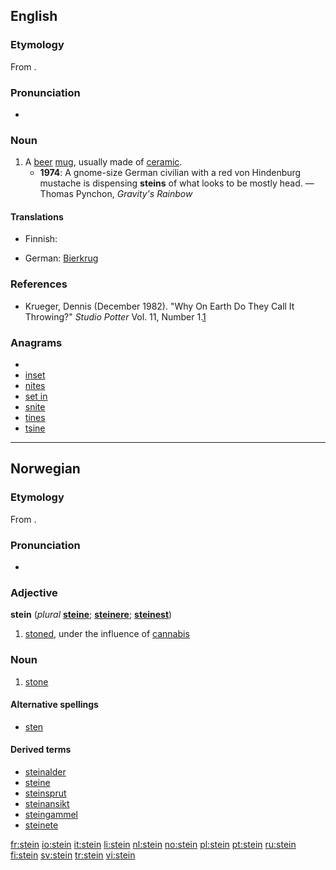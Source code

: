 {{also|stein-|Stein}}
==English==

===Etymology===
From {{etyl|de|en}} {{term|Stein||stone, stein|lang=de}}.

===Pronunciation===
* {{IPA|/staɪn/}}
*: {{rhymes|aɪn}}

===Noun===
{{en-noun}}

# A [[beer]] [[mug]], usually made of [[ceramic]].
#* '''1974''': A gnome-size German civilian with a red von Hindenburg mustache is dispensing '''steins''' of what looks to be mostly head. — Thomas Pynchon, ''Gravity's Rainbow''

====Translations====
{{trans-top|A beer mug}}
* Finnish: {{t-|fi|oluttuoppi}}
{{trans-mid}}
* German: [[Bierkrug]] {{m}}
{{trans-bottom}}

===References===
* Krueger, Dennis (December 1982). "Why On Earth Do They Call It Throwing?" ''Studio Potter'' Vol. 11, Number 1.[http://www.studiopotter.org/articles/?art=art0001]

===Anagrams===
* {{alphagram|einst}}
* [[inset#English|inset]]
* [[nites#English|nites]]
* [[set in#English|set in]]
* [[snite#English|snite]]
* [[tines#English|tines]]
* [[tsine#English|tsine]]

----

==Norwegian==

===Etymology===
From {{proto|Germanic|stainaz|lang=no}}.

===Pronunciation===
* {{IPA|/staɪn/|lang=no}}
*: {{rhymes|aɪn|lang=no}}

===Adjective===
'''stein''' (''plural'' '''[[steine]]'''; {{compar}} '''[[steinere]]'''; {{super}} '''[[steinest]]''')

# {{slang|lang=no}} [[stoned]], under the influence of [[cannabis]]

===Noun===
{{no-noun-m1}}

# [[stone]]

====Alternative spellings====
* [[sten]]

====Derived terms====
* [[steinalder]]
* [[steine]]
* [[steinsprut]]
* [[steinansikt]]
* [[steingammel]]
* [[steinete]]

[[fr:stein]]
[[io:stein]]
[[it:stein]]
[[li:stein]]
[[nl:stein]]
[[no:stein]]
[[pl:stein]]
[[pt:stein]]
[[ru:stein]]
[[fi:stein]]
[[sv:stein]]
[[tr:stein]]
[[vi:stein]]
